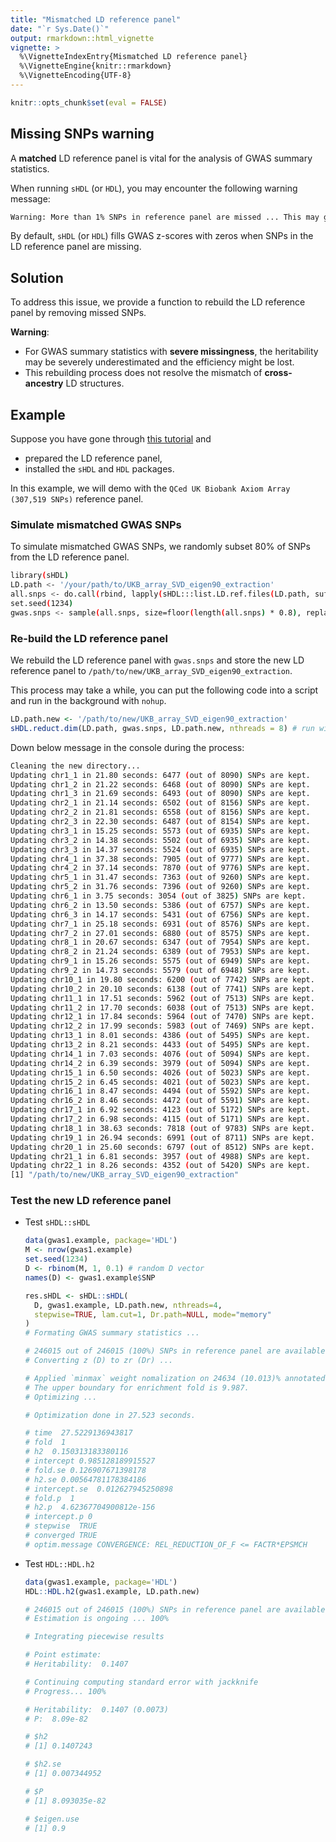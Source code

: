 ```yaml
---
title: "Mismatched LD reference panel"
date: "`r Sys.Date()`"
output: rmarkdown::html_vignette
vignette: >
  %\VignetteIndexEntry{Mismatched LD reference panel}
  %\VignetteEngine{knitr::rmarkdown}
  %\VignetteEncoding{UTF-8}
---
```


```r
knitr::opts_chunk$set(eval = FALSE)
```

## Missing SNPs warning

A **matched** LD reference panel is vital for the analysis of GWAS summary statistics.

When running `sHDL` (or `HDL`), you may encounter the following warning message:

```bash
Warning: More than 1% SNPs in reference panel are missed ... This may generate bias in estimation. Please make sure that you are using correct reference panel.  
```

By default, `sHDL` (or `HDL`) fills GWAS z-scores with zeros when SNPs in the LD reference panel are missing.

## Solution

To address this issue, we provide a function to rebuild the LD reference panel by removing missed SNPs.

**Warning**:

* For GWAS summary statistics with **severe missingness**, the heritability may be severely underestimated and the efficiency might be lost.
* This rebuilding process does not resolve the mismatch of **cross-ancestry** LD structures.

## Example

Suppose you have gone through [this tutorial](https://now2014.github.io/sHDL/articles/Example.html) and 

* prepared the LD reference panel,
* installed the `sHDL` and `HDL` packages.

In this example, we will demo with the `QCed UK Biobank Axiom Array (307,519 SNPs)` reference panel.

### Simulate mismatched GWAS SNPs

To simulate mismatched GWAS SNPs, we randomly subset 80% of SNPs from the LD reference panel.

```bash
library(sHDL)
LD.path <- '/your/path/to/UKB_array_SVD_eigen90_extraction'
all.snps <- do.call(rbind, lapply(sHDL:::list.LD.ref.files(LD.path, suffix='.bim'), read.table, header=FALSE))[, 2]
set.seed(1234)
gwas.snps <- sample(all.snps, size=floor(length(all.snps) * 0.8), replace=FALSE)
```

### Re-build the LD reference panel

We rebuild the LD reference panel with `gwas.snps` and store the new LD reference panel to `/path/to/new/UKB_array_SVD_eigen90_extraction`.

This process may take a while, you can put the following code into a script and run in the background with `nohup`.

```R
LD.path.new <- '/path/to/new/UKB_array_SVD_eigen90_extraction'
sHDL.reduct.dim(LD.path, gwas.snps, LD.path.new, nthreads = 8) # run with 8 CPU cores
```

Down below message in the console during the process:

```bash
Cleaning the new directory...
Updating chr1_1 in 21.80 seconds: 6477 (out of 8090) SNPs are kept.
Updating chr1_2 in 21.22 seconds: 6468 (out of 8090) SNPs are kept.
Updating chr1_3 in 21.69 seconds: 6493 (out of 8090) SNPs are kept.
Updating chr2_1 in 21.14 seconds: 6502 (out of 8156) SNPs are kept.
Updating chr2_2 in 21.81 seconds: 6558 (out of 8156) SNPs are kept.
Updating chr2_3 in 22.30 seconds: 6487 (out of 8154) SNPs are kept.
Updating chr3_1 in 15.25 seconds: 5573 (out of 6935) SNPs are kept.
Updating chr3_2 in 14.38 seconds: 5502 (out of 6935) SNPs are kept.
Updating chr3_3 in 14.37 seconds: 5524 (out of 6935) SNPs are kept.
Updating chr4_1 in 37.38 seconds: 7905 (out of 9777) SNPs are kept.
Updating chr4_2 in 37.14 seconds: 7870 (out of 9776) SNPs are kept.
Updating chr5_1 in 31.47 seconds: 7363 (out of 9260) SNPs are kept.
Updating chr5_2 in 31.76 seconds: 7396 (out of 9260) SNPs are kept.
Updating chr6_1 in 3.75 seconds: 3054 (out of 3825) SNPs are kept.
Updating chr6_2 in 13.50 seconds: 5386 (out of 6757) SNPs are kept.
Updating chr6_3 in 14.17 seconds: 5431 (out of 6756) SNPs are kept.
Updating chr7_1 in 25.18 seconds: 6931 (out of 8576) SNPs are kept.
Updating chr7_2 in 27.01 seconds: 6880 (out of 8575) SNPs are kept.
Updating chr8_1 in 20.67 seconds: 6347 (out of 7954) SNPs are kept.
Updating chr8_2 in 21.24 seconds: 6389 (out of 7953) SNPs are kept.
Updating chr9_1 in 15.26 seconds: 5575 (out of 6949) SNPs are kept.
Updating chr9_2 in 14.73 seconds: 5579 (out of 6948) SNPs are kept.
Updating chr10_1 in 19.80 seconds: 6200 (out of 7742) SNPs are kept.
Updating chr10_2 in 20.10 seconds: 6138 (out of 7741) SNPs are kept.
Updating chr11_1 in 17.51 seconds: 5962 (out of 7513) SNPs are kept.
Updating chr11_2 in 17.70 seconds: 6038 (out of 7513) SNPs are kept.
Updating chr12_1 in 17.84 seconds: 5964 (out of 7470) SNPs are kept.
Updating chr12_2 in 17.99 seconds: 5983 (out of 7469) SNPs are kept.
Updating chr13_1 in 8.01 seconds: 4386 (out of 5495) SNPs are kept.
Updating chr13_2 in 8.21 seconds: 4433 (out of 5495) SNPs are kept.
Updating chr14_1 in 7.03 seconds: 4076 (out of 5094) SNPs are kept.
Updating chr14_2 in 6.39 seconds: 3979 (out of 5094) SNPs are kept.
Updating chr15_1 in 6.50 seconds: 4026 (out of 5023) SNPs are kept.
Updating chr15_2 in 6.45 seconds: 4021 (out of 5023) SNPs are kept.
Updating chr16_1 in 8.47 seconds: 4494 (out of 5592) SNPs are kept.
Updating chr16_2 in 8.46 seconds: 4472 (out of 5591) SNPs are kept.
Updating chr17_1 in 6.92 seconds: 4123 (out of 5172) SNPs are kept.
Updating chr17_2 in 6.98 seconds: 4115 (out of 5171) SNPs are kept.
Updating chr18_1 in 38.63 seconds: 7818 (out of 9783) SNPs are kept.
Updating chr19_1 in 26.94 seconds: 6991 (out of 8711) SNPs are kept.
Updating chr20_1 in 25.60 seconds: 6797 (out of 8512) SNPs are kept.
Updating chr21_1 in 6.81 seconds: 3957 (out of 4988) SNPs are kept.
Updating chr22_1 in 8.26 seconds: 4352 (out of 5420) SNPs are kept.
[1] "/path/to/new/UKB_array_SVD_eigen90_extraction"
```

### Test the new LD reference panel

* Test `sHDL::sHDL`

  ```R
  data(gwas1.example, package='HDL')
  M <- nrow(gwas1.example)
  set.seed(1234)
  D <- rbinom(M, 1, 0.1) # random D vector
  names(D) <- gwas1.example$SNP
  
  res.sHDL <- sHDL::sHDL(
    D, gwas1.example, LD.path.new, nthreads=4,
    stepwise=TRUE, lam.cut=1, Dr.path=NULL, mode="memory"
  )
  # Formating GWAS summary statistics ...
  
  # 246015 out of 246015 (100%) SNPs in reference panel are available in the GWAS.
  # Converting z (D) to zr (Dr) ...
  
  # Applied `minmax` weight nomalization on 24634 (10.013)% annotated variants.
  # The upper boundary for enrichment fold is 9.987.
  # Optimizing ...
  
  # Optimization done in 27.523 seconds.
  
  # time  27.5229136943817
  # fold  1
  # h2  0.150313183380116
  # intercept 0.985128189915527
  # fold.se 0.126907671398178
  # h2.se 0.00564781178384186
  # intercept.se  0.012627945250898
  # fold.p  1
  # h2.p  4.62367704900812e-156
  # intercept.p 0
  # stepwise  TRUE
  # converged TRUE
  # optim.message CONVERGENCE: REL_REDUCTION_OF_F <= FACTR*EPSMCH
  ```

* Test `HDL::HDL.h2`

  ```R
  data(gwas1.example, package='HDL')
  HDL::HDL.h2(gwas1.example, LD.path.new)
  
  # 246015 out of 246015 (100%) SNPs in reference panel are available in the GWAS.
  # Estimation is ongoing ... 100%
  
  # Integrating piecewise results
  
  # Point estimate:
  # Heritability:  0.1407
  
  # Continuing computing standard error with jackknife
  # Progress... 100%
  
  # Heritability:  0.1407 (0.0073)
  # P:  8.09e-82
  
  # $h2
  # [1] 0.1407243
  
  # $h2.se
  # [1] 0.007344952
  
  # $P
  # [1] 8.093035e-82
  
  # $eigen.use
  # [1] 0.9
  ```

